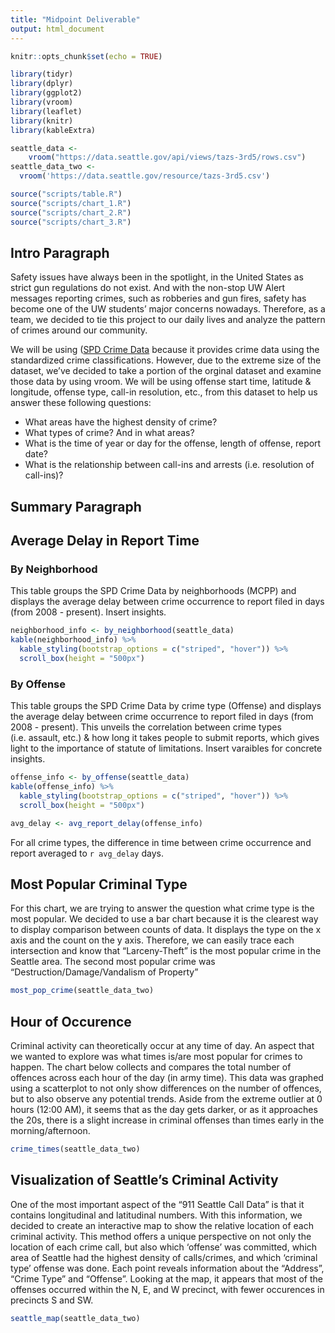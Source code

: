 ```yaml
---
title: "Midpoint Deliverable"
output: html_document
---
```


```r
knitr::opts_chunk$set(echo = TRUE)

library(tidyr)
library(dplyr)
library(ggplot2)
library(vroom)
library(leaflet)
library(knitr)
library(kableExtra)

seattle_data <- 
    vroom("https://data.seattle.gov/api/views/tazs-3rd5/rows.csv")
seattle_data_two <-
  vroom('https://data.seattle.gov/resource/tazs-3rd5.csv')

source("scripts/table.R")
source("scripts/chart_1.R")
source("scripts/chart_2.R")
source("scripts/chart_3.R")
```

## Intro Paragraph 
Safety issues have always been in the spotlight, in the United States as strict gun regulations do not exist. And with the non-stop UW Alert messages reporting crimes, such as robberies and gun fires, safety has become one of the UW students' major concerns nowadays. Therefore, as a team, we decided to tie this project to our daily lives and analyze the pattern of crimes around our community. 

We will be using ([SPD Crime Data](https://data.seattle.gov/Public-Safety/SPD-Crime-Data-2008-Present/tazs-3rd5) because it provides crime data using the standardized crime classifications. However, due to the extreme size of the dataset, we've decided to take a portion of the orginal dataset and examine those data by using vroom. We will be using offense start time, latitude & longitude, offense type, call-in resolution, etc., from this dataset to help us answer these following questions:

* What areas have the highest density of crime? 
* What types of crime? And in what areas?
* What is the time of year or day for the offense, length of offense, report date?
* What is the relationship between call-ins and arrests (i.e. resolution of call-ins)?

## Summary Paragraph

## Average Delay in Report Time
### By Neighborhood
This table groups the SPD Crime Data by neighborhoods (MCPP) and displays the
average delay between crime occurrence to report filed in days (from 2008 - present). Insert insights.
```r
neighborhood_info <- by_neighborhood(seattle_data)
kable(neighborhood_info) %>%
  kable_styling(bootstrap_options = c("striped", "hover")) %>%
  scroll_box(height = "500px")
```

### By Offense
This table groups the SPD Crime Data by crime type (Offense) and displays the
average delay between crime occurrence to report filed in days (from 2008 - present). This unveils the correlation between crime types (i.e. assault, etc.)
& how long it takes people to submit reports, which gives light to the importance
of statute of limitations. Insert varaibles for concrete insights.
``` r
offense_info <- by_offense(seattle_data)
kable(offense_info) %>%
  kable_styling(bootstrap_options = c("striped", "hover")) %>%
  scroll_box(height = "500px")
```

```r
avg_delay <- avg_report_delay(offense_info)
```
For all crime types, the difference in time between crime occurrence and report averaged to `r avg_delay` days.

## Most Popular Criminal Type
For this chart, we are trying to answer the question what crime type is the most popular. We decided to use a bar chart because it is the clearest way to display comparison between counts of data. It displays the type on the x axis and the count on the y axis. Therefore, we can easily trace each intersection and know that “Larceny-Theft” is the most popular crime in the Seattle area. The second most popular crime was "Destruction/Damage/Vandalism of Property"

```r
most_pop_crime(seattle_data_two)
```

## Hour of Occurence
Criminal activity can theoretically occur at any time of day. An aspect that we wanted to explore was what times is/are most popular for crimes to happen. The chart below collects and compares the total number of offences across each hour of the day (in army time). This data was graphed using a scatterplot to not only show differences on the number of offences, but to also observe any potential trends. Aside from the extreme outlier at 0 hours (12:00 AM), it seems that as the day gets darker, or as it approaches the 20s, there is a slight increase in criminal offenses than times early in the morning/afternoon.
```r
crime_times(seattle_data_two)
```

## Visualization of Seattle's Criminal Activity
One of the most important aspect of the "911 Seattle Call Data" is that it contains longitudinal and latitudinal numbers. With this information, we decided to create an interactive map to show the relative location of each criminal activity. This method offers a unique perspective on not only the location of each crime call, but also which 'offense' was committed, which area of Seattle had the highest density of calls/crimes, and  which 'criminal type' offense was done. Each point reveals information about the "Address", "Crime Type" and "Offense". Looking at the map, it appears that most of the offenses occurred within the N, E, and W precinct, with fewer occurences in precincts S and SW.

```r
seattle_map(seattle_data_two)
```

